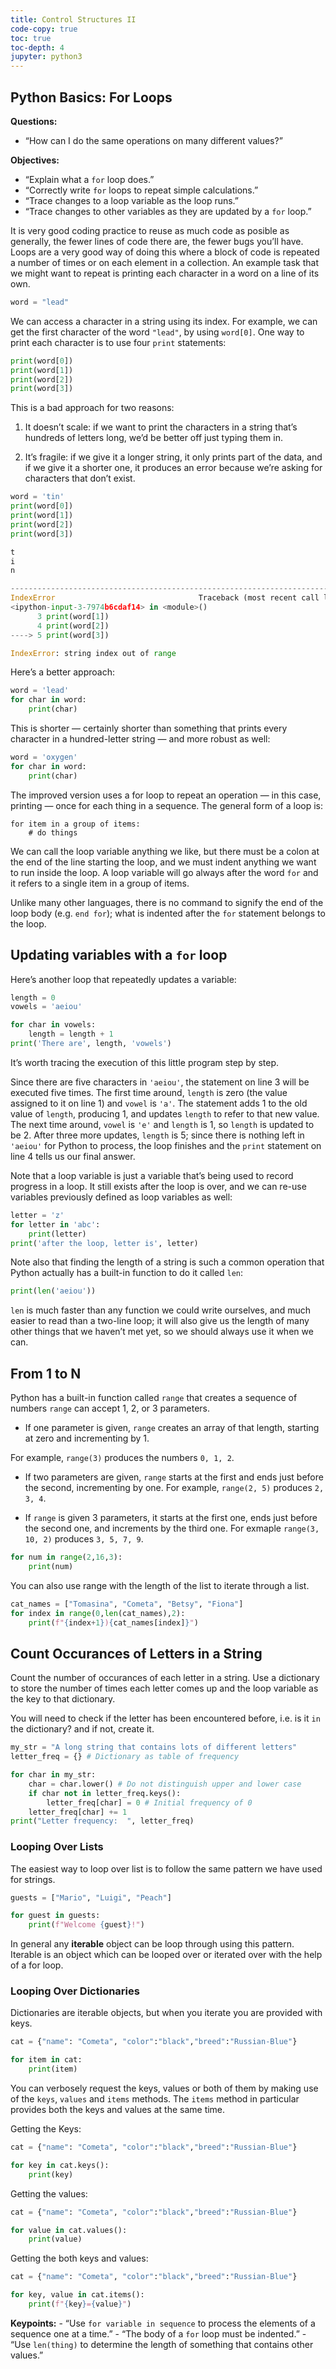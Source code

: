 ```yaml
---
title: Control Structures II
code-copy: true
toc: true
toc-depth: 4
jupyter: python3
---
```


## Python Basics: For Loops

::: {.callout-note appearance="minimal"}

**Questions:**

- "How can I do the same operations on many different values?"
  
**Objectives:**

- "Explain what a `for` loop does."
- "Correctly write `for` loops to repeat simple calculations."
- "Trace changes to a loop variable as the loop runs."
- "Trace changes to other variables as they are updated by a `for` loop."
  
:::

It is very good coding practice to reuse as much code as posible as generally, the fewer lines of code there are, the fewer bugs you'll have. Loops are a very good way of doing this where a block of code is repeated a number of times or on each element in a collection.
An example task that we might want to repeat is printing each character in a
word on a line of its own.

```python
word = "lead"
```

We can access a character in a string using its index. For example, we can get the first character of the word `"lead"`, by using `word[0]`. One way to print each character is to use four `print` statements:

```python
print(word[0])
print(word[1])
print(word[2])
print(word[3])
```

This is a bad approach for two reasons:

1.  It doesn't scale:
    if we want to print the characters in a string that's hundreds of letters long,
    we'd be better off just typing them in.

2.  It's fragile:
    if we give it a longer string,
    it only prints part of the data,
    and if we give it a shorter one,
    it produces an error because we're asking for characters that don't exist.

```python
word = 'tin'
print(word[0])
print(word[1])
print(word[2])
print(word[3])
```

```python
t
i
n

---------------------------------------------------------------------------
IndexError                                Traceback (most recent call last)
<ipython-input-3-7974b6cdaf14> in <module>()
      3 print(word[1])
      4 print(word[2])
----> 5 print(word[3])

IndexError: string index out of range

```

Here's a better approach:

```python
word = 'lead'
for char in word:
    print(char)
```

This is shorter --- certainly shorter than something that prints every character in a hundred-letter string --- and more robust as well:

```python
word = 'oxygen'
for char in word:
    print(char)
```

The improved version uses a for loop to repeat an operation --- in this case, printing --- once for each thing in a sequence.
The general form of a loop is:

```output
for item in a group of items:
    # do things 
```

We can call the loop variable anything we like, but there must be a colon at the end of the line starting the loop, and we must indent anything we want to run inside the loop. A loop variable will go always after the word `for` and it refers to a single item in a group of items.

Unlike many other languages, there is no command to signify the end of the loop body (e.g. `end for`); what is indented after the `for` statement belongs to the loop.

## Updating variables with a `for` loop

Here's another loop that repeatedly updates a variable:

```python
length = 0
vowels = 'aeiou'

for char in vowels:
    length = length + 1 
print('There are', length, 'vowels')
```

It's worth tracing the execution of this little program step by step. 

Since there are five characters in `'aeiou'`, the statement on line 3 will be executed five times. The first time around, `length` is zero (the value assigned to it on line 1) and `vowel` is `'a'`. The statement adds 1 to the old value of `length`, producing 1, and updates `length` to refer to that new value. The next time around, `vowel` is `'e'` and `length` is 1, so `length` is updated to be 2. After three more updates, `length` is 5; since there is nothing left in `'aeiou'` for Python to process, the loop finishes and the `print` statement on line 4 tells us our final answer.

Note that a loop variable is just a variable that's being used to record progress in a loop.
It still exists after the loop is over, and we can re-use variables previously defined as loop variables as well:

```python
letter = 'z'
for letter in 'abc':
    print(letter)
print('after the loop, letter is', letter)
```

Note also that finding the length of a string is such a common operation that Python actually has a built-in function to do it called `len`:

```python
print(len('aeiou'))
```

`len` is much faster than any function we could write ourselves, and much easier to read than a two-line loop; it will also give us the length of many other things that we haven't met yet, so we should always use it when we can.

## From 1 to N

Python has a built-in function called `range` that creates a sequence of numbers
`range` can accept 1, 2, or 3 parameters.

- If one parameter is given, `range` creates an array of that length, starting at zero and incrementing by 1.

For example, `range(3)` produces the numbers `0, 1, 2`.

 - If two parameters are given, `range` starts at the first and ends just before the second, incrementing by one. For example, `range(2, 5)` produces `2, 3, 4`.
  
 - If `range` is given 3 parameters, it starts at the first one, ends just before the second one, and increments by the third one. For exmaple `range(3, 10, 2)` produces `3, 5, 7, 9`.

```python
for num in range(2,16,3):
    print(num)
```

You can also use range with the length of the list to iterate through a list. 
```python
cat_names = ["Tomasina", "Cometa", "Betsy", "Fiona"]
for index in range(0,len(cat_names),2):
    print(f"{index+1}){cat_names[index]}")
```

## Count Occurances of Letters in a String

Count the number of occurances of each letter in a string. Use a dictionary to store the number of times each letter comes up and the loop variable as the key to that dictionary.

You will need to check if the letter has been encountered before, i.e. is it `in` the dictionary? and if not, create it.

```python
my_str = "A long string that contains lots of different letters"
letter_freq = {} # Dictionary as table of frequency

for char in my_str:
    char = char.lower() # Do not distinguish upper and lower case
    if char not in letter_freq.keys():
        letter_freq[char] = 0 # Initial frequency of 0
    letter_freq[char] += 1
print("Letter frequency:  ", letter_freq)
```

### Looping Over Lists

The easiest way to loop over list is to follow the same pattern we have used for strings.

```python
guests = ["Mario", "Luigi", "Peach"]

for guest in guests:
    print(f"Welcome {guest}!")

```

In general any **iterable** object can be loop through using this pattern. Iterable is an object which can be looped over or iterated over with the help of a for loop.

### Looping Over Dictionaries

Dictionaries are iterable objects, but when you iterate you are provided with keys.

```python
cat = {"name": "Cometa", "color":"black","breed":"Russian-Blue"}

for item in cat:
    print(item)
```

You can verbosely request the keys, values or both of them by making use of the `keys`, `values` and `items` methods. The `items` method in particular provides both the keys and values at the same time.

Getting the Keys:
```python
cat = {"name": "Cometa", "color":"black","breed":"Russian-Blue"}

for key in cat.keys():
    print(key)
```

Getting the values:
```python
cat = {"name": "Cometa", "color":"black","breed":"Russian-Blue"}

for value in cat.values():
    print(value)
```

Getting the both keys and values: 
```python
cat = {"name": "Cometa", "color":"black","breed":"Russian-Blue"}

for key, value in cat.items():
    print(f"{key}={value}")
```

::: {.callout-note appearance="minimal"}
**Keypoints:**
- "Use `for variable in sequence` to process the elements of a sequence one at a time."
- "The body of a `for` loop must be indented."
- "Use `len(thing)` to determine the length of something that contains other values."
:::


